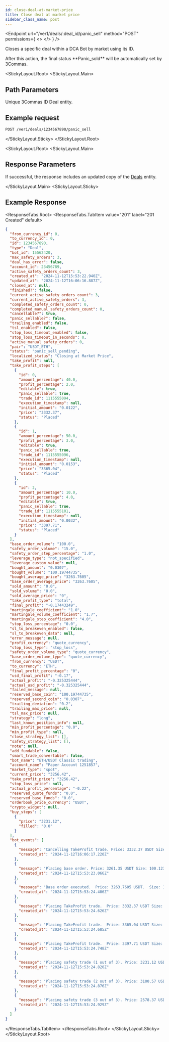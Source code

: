 ```yaml
---
id: close-deal-at-market-price
title: Close deal at market price
sidebar_class_name: post
---
```



<Endpoint
  url="/ver1/deals/:deal_id/panic_sell"
  method="POST"
  permissions={
    <>
      <Permission title="Permission" description="BOTS_WRITE" />
      <Permission title="Security" description="SIGNED" />
    </>
  }
/>

Closes a specific deal within a DCA Bot by market using its ID.

<Informer variant="warning">
    After this action, the final status **Panic_sold** will be automatically set by 3Commas.
</Informer>

<StickyLayout.Root>
<StickyLayout.Main>

## Path Parameters
<ApiParam name='deal_id' type='integer' id="deal_id" required>
  Unique 3Commas ID Deal entity.
</ApiParam>
</StickyLayout.Main>
<StickyLayout.Sticky>

## Example request

```
POST /ver1/deals/1234567890/panic_sell
```
</StickyLayout.Sticky>
</StickyLayout.Root>

<StickyLayout.Root>
<StickyLayout.Main>

## Response Parameters

If successful, the response includes an updated copy of the [Deals](/dca-bot/deals/0_deal_entity.mdx) entity.

</StickyLayout.Main>
<StickyLayout.Sticky>


## Example Response

<ResponseTabs.Root>
<ResponseTabs.TabItem value="201" label="201 Created" default>

```json
{
  "from_currency_id": 0,
  "to_currency_id": 0,
  "id": 1234567890,
  "type": "Deal",
  "bot_id": 15562420,
  "max_safety_orders": 3,
  "deal_has_error": false,
  "account_id": 23456789,
  "active_safety_orders_count": 3,
  "created_at": "2024-11-12T15:53:22.940Z",
  "updated_at": "2024-11-12T16:06:16.887Z",
  "closed_at": null,
  "finished?": false,
  "current_active_safety_orders_count": 3,
  "current_active_safety_orders": 3,
  "completed_safety_orders_count": 0,
  "completed_manual_safety_orders_count": 0,
  "cancellable?": true,
  "panic_sellable?": false,
  "trailing_enabled": false,
  "tsl_enabled": false,
  "stop_loss_timeout_enabled": false,
  "stop_loss_timeout_in_seconds": 0,
  "active_manual_safety_orders": 0,
  "pair": "USDT_ETH",
  "status": "panic_sell_pending",
  "localized_status": "Closing at Market Price",
  "take_profit": null,
  "take_profit_steps": [
    {
      "id": 0,
      "amount_percentage": 40.0,
      "profit_percentage": 2.0,
      "editable": true,
      "panic_sellable": true,
      "trade_id": 1115555094,
      "execution_timestamp": null,
      "initial_amount": "0.0122",
      "price": "3332.37",
      "status": "Placed"
    },
    {
      "id": 1,
      "amount_percentage": 50.0,
      "profit_percentage": 3.0,
      "editable": true,
      "panic_sellable": true,
      "trade_id": 1115555096,
      "execution_timestamp": null,
      "initial_amount": "0.0153",
      "price": "3365.04",
      "status": "Placed"
    },
    {
      "id": 2,
      "amount_percentage": 10.0,
      "profit_percentage": 4.0,
      "editable": true,
      "panic_sellable": true,
      "trade_id": 1115555101,
      "execution_timestamp": null,
      "initial_amount": "0.0032",
      "price": "3397.71",
      "status": "Placed"
    }
  ],
  "base_order_volume": "100.0",
  "safety_order_volume": "15.0",
  "safety_order_step_percentage": "1.0",
  "leverage_type": "not_specified",
  "leverage_custom_value": null,
  "bought_amount": "0.0307",
  "bought_volume": "100.19744735",
  "bought_average_price": "3263.7605",
  "base_order_average_price": "3263.7605",
  "sold_amount": "0.0",
  "sold_volume": "0.0",
  "sold_average_price": "0",
  "take_profit_type": "total",
  "final_profit": "-0.17443249",
  "martingale_coefficient": "1.0",
  "martingale_volume_coefficient": "1.7",
  "martingale_step_coefficient": "4.0",
  "stop_loss_percentage": "0.0",
  "sl_to_breakeven_enabled": false,
  "sl_to_breakeven_data": null,
  "error_message": null,
  "profit_currency": "quote_currency",
  "stop_loss_type": "stop_loss",
  "safety_order_volume_type": "quote_currency",
  "base_order_volume_type": "quote_currency",
  "from_currency": "USDT",
  "to_currency": "ETH",
  "final_profit_percentage": "0",
  "usd_final_profit": "-0.17",
  "actual_profit": "-0.325325444",
  "actual_usd_profit": "-0.325325444",
  "failed_message": null,
  "reserved_base_coin": "100.19744735",
  "reserved_second_coin": "0.0307",
  "trailing_deviation": "0.2",
  "trailing_max_price": null,
  "tsl_max_price": null,
  "strategy": "long",
  "last_known_position_info": null,
  "min_profit_percentage": "0.0",
  "min_profit_type": null,
  "close_strategy_list": [],
  "safety_strategy_list": [],
  "note": null,
  "add_fundable": false,
  "smart_trade_convertable": false,
  "bot_name": "ETH/USDT Classic trading",
  "account_name": "Paper Account 1251857",
  "market_type": "spot",
  "current_price": "3256.42",
  "take_profit_price": "3256.42",
  "stop_loss_price": null,
  "actual_profit_percentage": "-0.22",
  "reserved_quote_funds": "0.0",
  "reserved_base_funds": "0.0",
  "orderbook_price_currency": "USDT",
  "crypto_widget": null,
  "buy_steps": [
    {
      "price": "3231.12",
      "filled": "0.0"
    }
  ],
  "bot_events": [
    {
      "message": "Cancelling TakeProfit trade. Price: 3332.37 USDT Size: 40.654914 USDT (0.0122 ETH)",
      "created_at": "2024-11-12T16:06:17.220Z"
    },
    {
      "message": "Placing base order. Price: 3261.35 USDT Size: 100.123445 USDT (0.0307 ETH)",
      "created_at": "2024-11-12T15:53:23.066Z"
    },
    {
      "message": "Base order executed.  Price: 3263.7605 USDT.  Size: 100.19744735 USDT (0.0307 ETH)",
      "created_at": "2024-11-12T15:53:24.406Z"
    },
    {
      "message": "Placing TakeProfit trade.  Price: 3332.37 USDT Size: 40.654914 USDT (0.0122 ETH), the price should rise for 2.18% to close the deal",
      "created_at": "2024-11-12T15:53:24.626Z"
    },
    {
      "message": "Placing TakeProfit trade.  Price: 3365.04 USDT Size: 51.485112 USDT (0.0153 ETH), the price should rise for 3.18% to close the deal",
      "created_at": "2024-11-12T15:53:24.685Z"
    },
    {
      "message": "Placing TakeProfit trade.  Price: 3397.71 USDT Size: 10.872672 USDT (0.0032 ETH), the price should rise for 4.18% to close the deal",
      "created_at": "2024-11-12T15:53:24.748Z"
    },
    {
      "message": "Placing safety trade (1 out of 3). Price: 3231.12 USDT Size: 15.186264 USDT (0.0047 ETH)",
      "created_at": "2024-11-12T15:53:24.820Z"
    },
    {
      "message": "Placing safety trade (2 out of 3). Price: 3100.57 USDT Size: 25.734731 USDT (0.0083 ETH)",
      "created_at": "2024-11-12T15:53:24.876Z"
    },
    {
      "message": "Placing safety trade (3 out of 3). Price: 2578.37 USDT Size: 43.574453 USDT (0.0169 ETH)",
      "created_at": "2024-11-12T15:53:24.929Z"
    }
  ]
}
```
</ResponseTabs.TabItem>
</ResponseTabs.Root>
</StickyLayout.Sticky>
</StickyLayout.Root>
